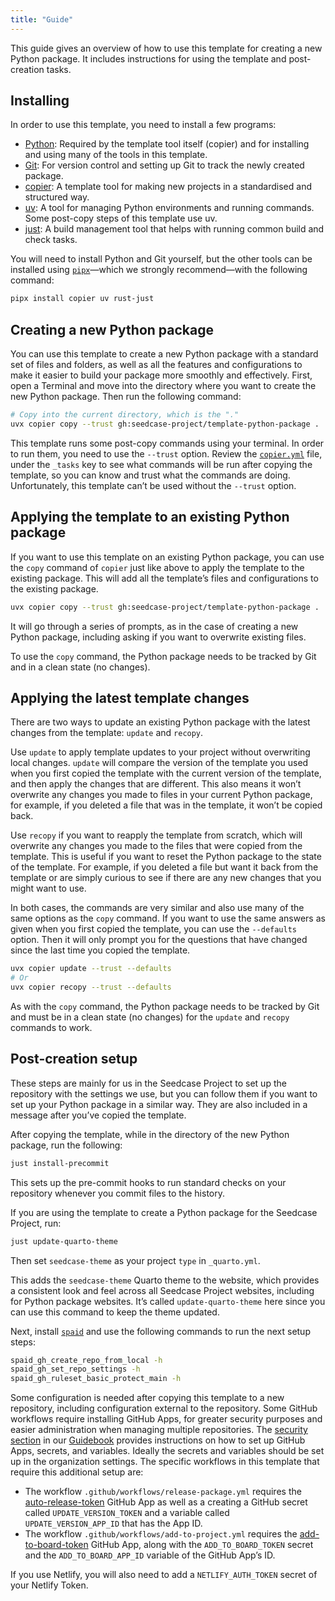 ```yaml
---
title: "Guide"
---
```


This guide gives an overview of how to use this template for creating a
new Python package. It includes instructions for using the template and
post-creation tasks.

## Installing

In order to use this template, you need to install a few programs:

-   [Python](https://www.python.org/): Required by the template tool
    itself (copier) and for installing and using many of the tools in
    this template.
-   [Git](https://git-scm.com/): For version control and setting up Git
    to track the newly created package.
-   [copier](https://copier.readthedocs.io/en/stable/#quick-start): A
    template tool for making new projects in a standardised and
    structured way.
-   [uv](https://docs.astral.sh/uv/): A tool for managing Python
    environments and running commands. Some post-copy steps of this
    template use uv.
-   [just](https://just.systems/man/en/): A build management tool that
    helps with running common build and check tasks.

You will need to install Python and Git yourself, but the other tools
can be installed using
[`pipx`](https://pipxproject.github.io/pipx/)---which we strongly
recommend---with the following command:

``` bash
pipx install copier uv rust-just
```

## Creating a new Python package

You can use this template to create a new Python package with a standard
set of files and folders, as well as all the features and configurations
to make it easier to build your package more smoothly and effectively.
First, open a Terminal and move into the directory where you want to
create the new Python package. Then run the following command:

``` bash
# Copy into the current directory, which is the "."
uvx copier copy --trust gh:seedcase-project/template-python-package .
```

::: callout-caution
This template runs some post-copy commands using your terminal. In order
to run them, you need to use the `--trust` option. Review the
[`copier.yml`](https://github.com/seedcase-project/template-python-package/blob/main/copier.yaml)
file, under the `_tasks` key to see what commands will be run after
copying the template, so you can know and trust what the commands are
doing. Unfortunately, this template can't be used without the `--trust`
option.
:::

## Applying the template to an existing Python package

If you want to use this template on an existing Python package, you can
use the `copy` command of `copier` just like above to apply the template
to the existing package. This will add all the template's files and
configurations to the existing package.

``` bash
uvx copier copy --trust gh:seedcase-project/template-python-package .
```

It will go through a series of prompts, as in the case of creating a new
Python package, including asking if you want to overwrite existing
files.

::: callout-note
To use the `copy` command, the Python package needs to be tracked by Git
and in a clean state (no changes).
:::

## Applying the latest template changes

There are two ways to update an existing Python package with the latest
changes from the template: `update` and `recopy`.

Use `update` to apply template updates to your project without
overwriting local changes. `update` will compare the version of the
template you used when you first copied the template with the current
version of the template, and then apply the changes that are different.
This also means it won't overwrite any changes you made to files in your
current Python package, for example, if you deleted a file that was in
the template, it won't be copied back.

Use `recopy` if you want to reapply the template from scratch, which
will overwrite any changes you made to the files that were copied from
the template. This is useful if you want to reset the Python package to
the state of the template. For example, if you deleted a file but want
it back from the template or are simply curious to see if there are any
new changes that you might want to use.

In both cases, the commands are very similar and also use many of the
same options as the `copy` command. If you want to use the same answers
as given when you first copied the template, you can use the
`--defaults` option. Then it will only prompt you for the questions that
have changed since the last time you copied the template.

``` bash
uvx copier update --trust --defaults
# Or
uvx copier recopy --trust --defaults
```

As with the `copy` command, the Python package needs to be tracked by
Git and must be in a clean state (no changes) for the `update` and
`recopy` commands to work.

## Post-creation setup

These steps are mainly for us in the Seedcase Project to set up the
repository with the settings we use, but you can follow them if you want
to set up your Python package in a similar way. They are also included
in a message after you've copied the template.

After copying the template, while in the directory of the new Python
package, run the following:

``` bash
just install-precommit
```

This sets up the pre-commit hooks to run standard checks on your
repository whenever you commit files to the history.

If you are using the template to create a Python package for the Seedcase
Project, run:

``` bash
just update-quarto-theme
```

Then set `seedcase-theme` as your project `type` in `_quarto.yml`.

This adds the `seedcase-theme` Quarto theme to the website, which
provides a consistent look and feel across all Seedcase Project
websites, including for Python package websites.
It's called `update-quarto-theme` here since you can use this
command to keep the theme updated.

Next, install [`spaid`](https://github.com/seedcase-project/spaid) and
use the following commands to run the next setup steps:

``` bash
spaid_gh_create_repo_from_local -h
spaid_gh_set_repo_settings -h
spaid_gh_ruleset_basic_protect_main -h
```

Some configuration is needed after copying this template to a new
repository, including configuration external to the repository. Some
GitHub workflows require installing GitHub Apps, for greater security
purposes and easier administration when managing multiple repositories.
The [security
section](https://guidebook.seedcase-project.org/operations/security#using-github-apps-to-generate-tokens)
in our [Guidebook](https://guidebook.seedcase-project.org/) provides
instructions on how to set up GitHub Apps, secrets, and variables.
Ideally the secrets and variables should be set up in the organization
settings. The specific workflows in this template that require this
additional setup are:

-   The workflow `.github/workflows/release-package.yml` requires the
    [auto-release-token](https://github.com/apps/auto-release-token)
    GitHub App as well as a creating a GitHub secret called
    `UPDATE_VERSION_TOKEN` and a variable called `UPDATE_VERSION_APP_ID`
    that has the App ID.
-   The workflow `.github/workflows/add-to-project.yml` requires the
    [add-to-board-token](https://github.com/apps/add-to-board-token)
    GitHub App, along with the `ADD_TO_BOARD_TOKEN` secret and the
    `ADD_TO_BOARD_APP_ID` variable of the GitHub App's ID.

If you use Netlify, you will also need to add a `NETLIFY_AUTH_TOKEN` secret
of your Netlify Token.
